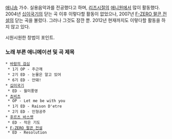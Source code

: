 [[애니송]] 가수. 실용음악과를 전공했다고 하며, [[리즈시절]]의 [[애니원]]에서 많이 활동했다. 2004년 [[십이국기]]의 닫는 곡 이후 이렇다할 활동이 없었으나, 2007년 [[F-ZERO 팔콘 전설]]의 닫는 곡을 불렀다. 그러나 그것도 잠깐 뿐. 2012년 현재까지도 이렇다할 활동을 하지 않고 있다.

시원시원한 창법이 포인트.

=== 노래 부른 애니메이션 및 곡 제목 ===
 * [[바람의 검심]]
  * 1기 OP - 주근깨
  * 2기 ED - 눈물은 알고 있어
  * 6기 ED - 안돼!
 * [[십이국기]]
  * ED - 월미풍영
 * [[쵸비츠]]
  * OP - Let me be with you
  * 1기 ED - Raison D'etre
  * 2기 ED - 인형공주
 * [[후르츠 바스켓]]
  * ED - 작은 기도
 * [[F-ZERO 팔콘 전설]]
  * ED - Resolution
